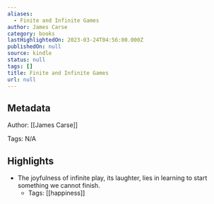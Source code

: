 ```yaml
---
aliases:
  - Finite and Infinite Games
author: James Carse
category: books
lastHighlightedOn: 2023-03-24T04:56:00.000Z
publishedOn: null
source: kindle
status: null
tags: []
title: Finite and Infinite Games
url: null
---
```

## Metadata

Author: [[James Carse]]

Tags: N/A

## Highlights

- The joyfulness of infinite play, its laughter, lies in learning to start something we cannot finish.
    - Tags: [[happiness]]
